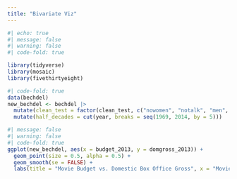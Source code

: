 ```yaml
---
title: "Bivariate Viz"
---
```


```r
#| echo: true
#| message: false
#| warning: false
#| code-fold: true

library(tidyverse)
library(mosaic)
library(fivethirtyeight)
```

```r
#| code-fold: true
data(bechdel)
new_bechdel <- bechdel |>
  mutate(clean_test = factor(clean_test, c("nowomen", "notalk", "men", "dubious", "ok"))) |>
  mutate(half_decades = cut(year, breaks = seq(1969, 2014, by = 5)))
```

```r
#| message: false
#| warning: false
#| code-fold: true
ggplot(new_bechdel, aes(x = budget_2013, y = domgross_2013)) +
  geom_point(size = 0.5, alpha = 0.5) +
  geom_smooth(se = FALSE) +
  labs(title = "Movie Budget vs. Domestic Box Office Gross", x = "Movie Budget", y = "Domestic Box Office")
```
